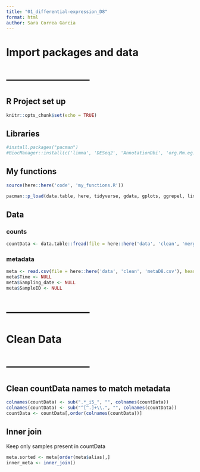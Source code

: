 ```yaml
---
title: "01_differential-expression_D8"
format: html
author: Sara Correa Garcia
---
```


# Import packages and data
# ------------------------
## R Project set up
```r
knitr::opts_chunk$set(echo = TRUE)
```

## Libraries
```r
#install.packages("pacman")
#BiocManager::install(c('limma', 'DESeq2', 'AnnotationDbi', 'org.Mm.eg.db', 'ReportingTools', 'GO.db', 'GOstats', 'pathview', 'gage', 'gageData', 'select'))
```
## My functions
```r
source(here::here('code', 'my_functions.R'))
```

```r
pacman::p_load(data.table, here, tidyverse, gdata, gplots, ggrepel, limma, DESeq2, AnnotationDbi, org.Mm.eg.db, ReportingTools, GO.db, GOstats, pathview, gage)
```

## Data
### counts
```r
countData <- data.table::fread(file = here::here('data', 'clean', 'merged_gene_abundance_D8.tsv'), header = TRUE)
```

### metadata
```r
meta <- read.csv(file = here::here('data', 'clean', 'metaD8.csv'), header = TRUE, sep = ",")
meta$Time <- NULL
meta$Sampling_date <- NULL
meta$SampleID <- NULL
```

# ------------------------
# Clean Data
# ------------------------

## Clean countData names to match metadata
```r
colnames(countData) <- sub(".*_i5_", "", colnames(countData))
colnames(countData) <- sub("^[^.]+\\.", "", colnames(countData))
countData <- countData[,order(colnames(countData))]
```

## Inner join 
Keep only samples present in countData
```r
meta.sorted <- meta[order(meta$alias),]
inner_meta <- inner_join()
```

